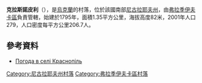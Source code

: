 {{coord|47|44|53|N|30|26|10|E|scale:100000|display=title}}

'''克拉斯諾皮利'''（{{lang-uk|Краснопіль}}），是[[烏克蘭|烏克蘭]]的村落，位於該國南部[[尼古拉耶夫州|尼古拉耶夫州]]，由[[弗拉季伊夫卡區|弗拉季伊夫卡區]]負責管轄，始建於1795年，面積1.35平方公里，海拔高度82米，2001年人口279，人口密度每平方公里206.7人。

==參考資料==
* [http://weather.in.ua/ua/nikolaevskaja/12135 Погода в селі Краснопіль] {{Wayback|url=http://weather.in.ua/ua/nikolaevskaja/12135 |date=20160606111240 }}

[[Category:尼古拉耶夫州村落|Category:尼古拉耶夫州村落]]
[[Category:弗拉季伊夫卡區村落|Category:弗拉季伊夫卡區村落]]


{{Mykolaiv-geo-stub}}
